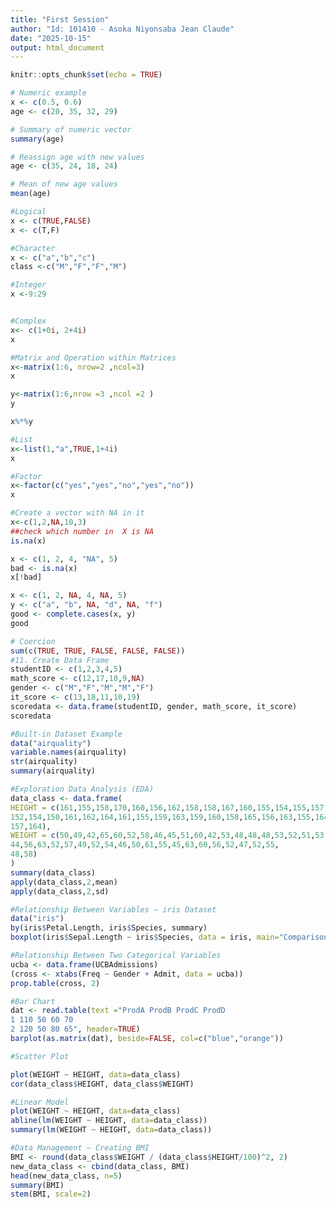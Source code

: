```yaml
---
title: "First Session"
author: "Id: 101410 - Asoka Niyonsaba Jean Claude"
date: "2025-10-15"
output: html_document
---
```


```r
knitr::opts_chunk$set(echo = TRUE)
```

```r
# Numeric example
x <- c(0.5, 0.6)
age <- c(20, 35, 32, 29)

# Summary of numeric vector
summary(age)

# Reassign age with new values
age <- c(35, 24, 18, 24)

# Mean of new age values
mean(age)

#Logical 
x <- c(TRUE,FALSE)
x <- c(T,F)

#Character 
x <- c("a","b","c")
class <-c("M","F","F","M")

#Integer
x <-9:29


#Complex
x<- c(1+0i, 2+4i)
x

#Matrix and Operation within Matrices
x<-matrix(1:6, nrow=2 ,ncol=3)
x

y<-matrix(1:6,nrow =3 ,ncol =2 )
y

x%*%y

#List
x<-list(1,"a",TRUE,1+4i)
x

#Factor 
x<-factor(c("yes","yes","no","yes","no"))
x

#Create a vector with NA in it 
x<-c(1,2,NA,10,3)
##check which number in  X is NA 
is.na(x)

x <- c(1, 2, 4, "NA", 5)
bad <- is.na(x)
x[!bad]

x <- c(1, 2, NA, 4, NA, 5)
y <- c("a", "b", NA, "d", NA, "f")
good <- complete.cases(x, y)
good

# Coercion
sum(c(TRUE, TRUE, FALSE, FALSE, FALSE))
#11. Create Data Frame
studentID <- c(1,2,3,4,5)
math_score <- c(12,17,10,9,NA)
gender <- c("M","F","M","M","F")
it_score <- c(13,18,11,10,19)
scoredata <- data.frame(studentID, gender, math_score, it_score)
scoredata

#Built-in Dataset Example
data("airquality")
variable.names(airquality)
str(airquality)
summary(airquality)

#Exploration Data Analysis (EDA)
data_class <- data.frame(
HEIGHT = c(161,155,158,170,160,156,162,158,158,167,160,155,154,155,157,157,160,158,160,160,
152,154,150,161,162,164,161,155,159,163,159,160,158,165,156,163,155,164,163,168,
157,164),
WEIGHT = c(50,49,42,65,60,52,58,46,45,51,60,42,53,48,48,48,53,52,51,53,
44,56,63,52,57,49,52,54,46,50,61,55,45,63,60,56,52,47,52,55,
48,58)
)
summary(data_class)
apply(data_class,2,mean)
apply(data_class,2,sd)

#Relationship Between Variables – iris Dataset
data("iris")
by(iris$Petal.Length, iris$Species, summary)
boxplot(iris$Sepal.Length ~ iris$Species, data = iris, main="Comparison")

#Relationship Between Two Categorical Variables
ucba <- data.frame(UCBAdmissions)
(cross <- xtabs(Freq ~ Gender + Admit, data = ucba))
prop.table(cross, 2)

#Bar Chart
dat <- read.table(text ="ProdA ProdB ProdC ProdD
1 110 50 60 70
2 120 50 80 65", header=TRUE)
barplot(as.matrix(dat), beside=FALSE, col=c("blue","orange"))

#Scatter Plot

plot(WEIGHT ~ HEIGHT, data=data_class)
cor(data_class$HEIGHT, data_class$WEIGHT)

#Linear Model
plot(WEIGHT ~ HEIGHT, data=data_class)
abline(lm(WEIGHT ~ HEIGHT, data=data_class))
summary(lm(WEIGHT ~ HEIGHT, data=data_class))

#Data Management – Creating BMI
BMI <- round(data_class$WEIGHT / (data_class$HEIGHT/100)^2, 2)
new_data_class <- cbind(data_class, BMI)
head(new_data_class, n=5)
summary(BMI)
stem(BMI, scale=2)
```

